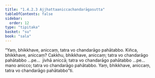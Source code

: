 ```yaml
---
title: "1.4.2.3 Ajjhattaaniccachandarāgasutta"
tableOfContents: false
sidebar:
  order: 12
type: "tipitaka"
basket: "su"
book: "sala"
---
```



<DynamicBreadcrumb />

<Division number="170" book="sala">

<Paragraph number="892" book="sala">
“Yaṃ, bhikkhave, aniccaṃ, tatra vo chandarāgo pahātabbo. Kiñca, bhikkhave, aniccaṃ? Cakkhu, bhikkhave, aniccaṃ; tatra vo chandarāgo pahātabbo …pe…  jivhā aniccā; tatra vo chandarāgo pahātabbo …pe…  mano anicco; tatra vo chandarāgo pahātabbo. Yaṃ, bhikkhave, aniccaṃ, tatra vo chandarāgo pahātabbo”ti.
</Paragraph>
</Division>